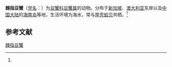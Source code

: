 {{Speciesbox
| name = 棘指豆蟹
| status = 
| status_system = 
| image = 
| genus = Pinnotheres
| species = spinidactylus
}}

'''棘指豆蟹'''（[[学名|学名]]：{{lang|la|''Pinnotheres spinidactylus''}}）为[[豆蟹科|豆蟹科]][[豆蟹属|豆蟹属]]的动物。分布于[[新加坡|新加坡]]、[[澳大利亚|澳大利亚]]东岸以及[[中国大陆|中国大陆]]的[[海南岛|海南岛]]等地，生活环境为海水，常与[[厚壳蛤贝|厚壳蛤贝]]共栖。<ref name='id11894'/>

== 参考文献 ==
{{reflist}}

{{Wikispecies|Pinnotheres spinidactylus}}
{{Taxonbar|from=Q40628609}}

[[Category:豆蟹属|棘指豆蟹]]


{{螃蟹小作品}}
